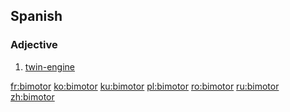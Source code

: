 ==Spanish==

===Adjective===
{{es-adj|pl=bimotores}}

# [[twin-engine]]

[[fr:bimotor]]
[[ko:bimotor]]
[[ku:bimotor]]
[[pl:bimotor]]
[[ro:bimotor]]
[[ru:bimotor]]
[[zh:bimotor]]